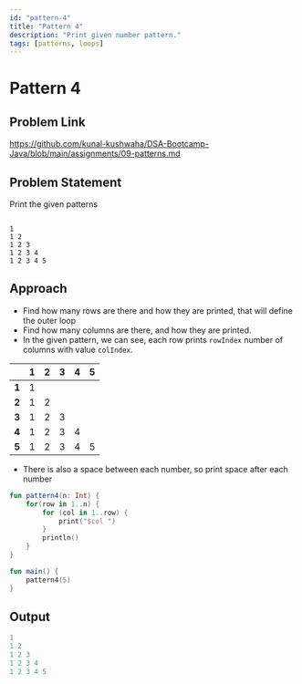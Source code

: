 ```yaml
---
id: "pattern-4"
title: "Pattern 4"
description: "Print given number pattern."
tags: [patterns, loops]
---
```




# Pattern 4

## Problem Link

https://github.com/kunal-kushwaha/DSA-Bootcamp-Java/blob/main/assignments/09-patterns.md

## Problem Statement

Print the given patterns

```text

1 
1 2 
1 2 3 
1 2 3 4 
1 2 3 4 5  

```
## Approach

- Find how many rows are there and how they are printed, that will define the outer loop
- Find how many columns are there, and how they are printed.
- In the given pattern, we can see, each row prints `rowIndex` number of columns with value `colIndex`.

<TableWrapper rows="5" cols="5">

|       	| **1** 	| **2** 	| **3** 	| **4** 	| **5** 	|
|:-----:	|:-----:	|:-----:	|:-----:	|:-----:	|:-----:	|
| **1** 	| 1     	|       	|       	|       	|       	|
| **2** 	| 1     	| 2     	|       	|       	|       	|
| **3** 	| 1     	| 2     	| 3     	|       	|       	|
| **4** 	| 1     	| 2     	| 3     	| 4     	|       	|
| **5** 	| 1     	| 2     	| 3     	| 4     	| 5     	|

</TableWrapper>

- There is also a space between each number, so print space after each number

<Tabs>
<TabItem value="kotlin" label="Kotlin">
<SolutionAuthor name="@msvhora"/>

```kt
fun pattern4(n: Int) {
    for(row in 1..n) {
        for (col in 1..row) {
            print("$col ")
        }
        println()
    }
}

fun main() {	
    pattern4(5)
}
```
</TabItem>
</Tabs>

## Output

```kt
1 
1 2 
1 2 3 
1 2 3 4 
1 2 3 4 5  
```